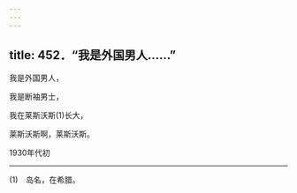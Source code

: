 ```yaml
---
---
---
```

title: 452．“我是外国男人……”
---




我是外国男人，

我是断袖男士，

我在莱斯沃斯(1)长大，

莱斯沃斯啊，莱斯沃斯。

1930年代初



* * *



(1)　岛名，在希腊。